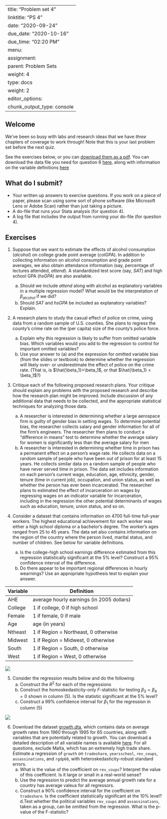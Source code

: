 
---
title: "Problem set 4"
linktitle: "PS 4"
date: "2020-09-24"
due_date: "2020-10-16"
due_time: "02:20 PM"
menu:
  assignment:
    parent: Problem Sets
    weight: 4
type: docs
weight: 2
editor_options: 
  chunk_output_type: console
---

## Welcome 

We've been so busy with labs and research ideas that we have *three* chapters of coverage to work through! Note that this is your last problem set before the next quiz.

See the exercises below, or you can [download them as a pdf](../04-ps.pdf). You can download the data file you need for question 6 [here](../materials/growth.dta), along with information on the variable definitions [here](https://www.princeton.edu/~mwatson/Stock-Watson_3u/Students/EE_Datasets/Growth_Description.pdf)

## What do I submit?

   -  Your written up answers to exercise questions. If you work on a piece of paper, please scan using some sort of phone software (like Microsoft Lens or Adobe Scan) rather than just taking a picture.
   -  A do-file that runs your Stata analysis (for question 4).
  -   A log file that includes the output from running your do-file (for question 4).


## Exercises

<!-- % Wooldridge 6.8 -->

1. Suppose that we want to estimate the effects of alcohol consumption ($alcohol$) on college grade point average ($colGPA$). In addition to collecting information on alcohol consumption and grade point averages, we also obtain attendance information (say, percentage of lectures attended, $attend$). A standardized test score (say, $SAT$) and high school GPA ($hsGPA$) are also available. 
    a. Should we include $attend$ along with alcohol as explanatory variables in a multiple regression model? What would be the interpretation of $\beta_{alcohol}$ if we did? 
    a. Should $SAT$ and $hsGPA$ be included as explanatory variables? Explain.
<!-- SW 6.6 -->


2. A research plans to study the casual effect of police on crime, using data from a random sample of U.S. counties. She plans to regress the county's crime rate on the (per capita) size of the county's police force. 
    a. Explain why this regression is likely to suffer from omitted variable bias. Which variables would you add to the regression to control for important omitted variables? 
    a. Use your answer to (a) and the expression for omitted variable bias (from the slides or textbook) to determine whether the regression will likely over- or underestimate the effect of police on the crime rate. (That is, is $\hat{\beta_1}>\beta_1$, or that $\hat{\beta_1} < \beta_1$?)
<!-- SW additional emirical exercise 7.2 -->


3.  Critique each of the following proposed research plans. Your critique should explain any problems with the proposed research and describe how the research plan might be improved. Include discussion of any additional data that needs to be collected, and the appropriate statistical techniques for analyzing those data.

    a. A researcher is interested in determining whether a large aerospace firm is guilty of gender bias in setting wages. To determine potential bias, the researcher collects salary and gender information for all of the firm's engineers. The researcher then plans to conduct a "difference in means" test to determine whether the average salary for women is significantly less than the average salary for men
 <!-- SW 6.7 -->
    a. A researcher is interested in determining whether time in prison has a permanent effect on a person's wage rate. He collects data on a random sample of people who have been out of prison for at least 15 years. He collects similar data on a random sample of people who have never served time in prison. The data set includes information on each person's current wage, education, age, ethnicity, gender, tenure (time in current job), occupation, and union status, as well as whether the person has ever been incarcerated. The researcher plans to estimated the effect of incarceration on wages by regressing wages on an indicator variable for incarceration, including in the regression the other potential determinants of wages such as education, tenure, union status, and so on.
   
   
4.  Consider a dataset that contains information on 4700 full-time full-year workers. The highest educational achievement for each worker was either a high school diploma or a bachelor's degree. The worker's ages ranged from 25 to 45 years. The data set also contains information on the region of the country where the person lived, marital status, and number of children. See below for variable definitions. 
    a. Is the college-high school earnings difference estimated from this regression statistically significant at the 5% level? Construct a 95% confidence interval of the difference. 
    b. Do there appear to be important regional differences in hourly wearnings? Use an appropriate hypothesis test to explain your answer. 
    

| Variable|Definition
|----|---|
  |AHE |average hourly earnings (in 2005 dollars)
  | College|  1 if college, 0 if high school
  | Female | 1 if female, 0 if male
  | Age | age (in years)
  | Ntheast | 1 if Region = Northeast, 0 otherwise
  | Midwest | 1 if Region = Midwest, 0 otherwise
  | South | 1 if Region = South, 0 otherwise
  | West |  1 if Region = West, 0 otherwise
  
  <img src = "../materials/sw7-3.png">
  


    
<!-- S@ 7.8 -->
5. Consider the  regression results below and do the following: 
    a. Construct the $R^2$ for each of the regressions 
    b. Construct the homoskedasticity-only $F$-statistic for testing $\beta_3 = \beta_4 = 0$ shown in column (5). Is the statistic significant at the 5% level? 
    c. Construct a 99% confidence interval for $\beta_1$ for the regression in column (5) 

  <img src = "../materials/sw7-1.png">



6. Download the dataset [growth.dta](../materials/growth.dta), which  contains data on average growth rates from 1960 through 1995 for 65 countries, along with variables that are potentially related to growth. You can download a detailed description of all variable names is available [here](https://www.princeton.edu/~mwatson/Stock-Watson_3u/Students/EE_Datasets/Growth_Description.pdf). For all questions, exclude Malta, which has an extremely high trade share. Estimate  a regression of `growth` on `tradeshare`, `yearsschool`, `rev_coups`, `assassinations`, and `rgdp60`, with heteroskedasticity-robust standard errors.
    a.  What is the value of the coefficient on `rev_coups`? Interpret the value of this coefficient. Is it large or small in a real-world sense? 
    b. Use the regression to predict the average annual growth rate for a country has average valeus for all regressors. 
    c. Construct a 90% confidence interval for the coefficient on `tradeshare`. Is the coefficient statistically significant at the 10% level?
    d.Test whether the political variables `rev_coups` and `assassinations`, taken as a group, can be omitted from the regression. What is the p-value of the F-statistic?
